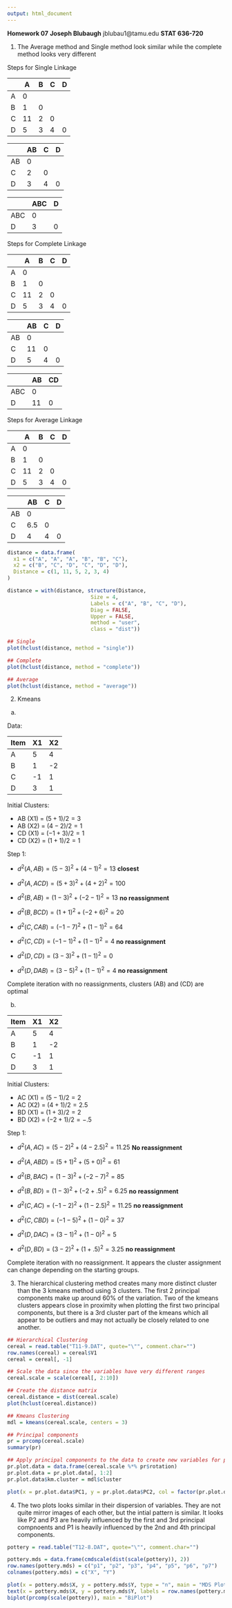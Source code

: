 ```yaml
---
output: html_document
---
```


**Homework 07**
**Joseph Blubaugh**
jblubau1@tamu.edu
**STAT 636-720**

1) The Average method and Single method look similar while the complete method looks very different

Steps for Single Linkage

|   | A | B | C | D |
|---|---|---|---|---|
| A | 0 |   |   |   |
| B | 1 | 0 |   |   |
| C | 11| 2 | 0 |   |
| D | 5 | 3 | 4 | 0 |

|    | AB | C | D |
|----|----|---|---|
| AB |  0 |   |   |
|  C |  2 | 0 |   |
|  D |  3 | 4 | 0 |

|     | ABC | D |
|-----|-----|---|
| ABC |  0  |   |
|  D  |  3  | 0 |

Steps for Complete Linkage

|   | A | B | C | D |
|---|---|---|---|---|
| A | 0 |   |   |   |
| B | 1 | 0 |   |   |
| C | 11| 2 | 0 |   |
| D | 5 | 3 | 4 | 0 |

|    | AB  | C | D |
|----|-----|---|---|
| AB |  0  |   |   |
|  C |  11 | 0 |   |
|  D |  5  | 4 | 0 |

|     |  AB  | CD |
|-----|------|----|
| ABC |  0   |    |
|  D  |  11  | 0  |

Steps for Average Linkage

|   | A | B | C | D |
|---|---|---|---|---|
| A | 0 |   |   |   |
| B | 1 | 0 |   |   |
| C | 11| 2 | 0 |   |
| D | 5 | 3 | 4 | 0 |

|    |  AB  | C | D |
|----|------|---|---|
| AB |   0  |   |   |
|  C |  6.5 | 0 |   |
|  D |   4  | 4 | 0 |


```r


distance = data.frame(
  x1 = c("A", "A", "A", "B", "B", "C"),
  x2 = c("B", "C", "D", "C", "D", "D"),
  Distance = c(1, 11, 5, 2, 3, 4)
)

distance = with(distance, structure(Distance,
                           Size = 4,
                           Labels = c("A", "B", "C", "D"),
                           Diag = FALSE,
                           Upper = FALSE,
                           method = "user",
                           class = "dist"))

## Single
plot(hclust(distance, method = "single"))

## Complete
plot(hclust(distance, method = "complete"))

## Average
plot(hclust(distance, method = "average"))

```

2) Kmeans
a)

Data:

| Item | X1 | X2 |
|------|----|----|
|   A  |  5 |  4 |
|   B  |  1 | -2 |
|   C  | -1 |  1 |
|   D  |  3 |  1 |

Initial Clusters:

- AB (X1) = $(5 + 1)/2 = 3$
- AB (X2) = $(4 - 2)/2 = 1$
- CD (X1) = $(-1 + 3)/2 = 1$
- CD (X2) = $(1 + 1)/2 = 1$

Step 1:

- $d^2 (A, AB) =  (5 - 3)^2 + (4 - 1)^2 = 13$ **closest**
- $d^2 (A, ACD) =  (5 + 3)^2 + (4 + 2)^2 = 100$

- $d^2 (B, AB) =  (1 - 3)^2 + (-2 - 1)^2 = 13$ **no reassignment**
- $d^2 (B, BCD) = (1 + 1)^2 + (-2 + 6)^2 = 20$

- $d^2 (C, CAB) =  (-1 - 7)^2 + (1 - 1)^2 = 64$
- $d^2 (C, CD) =  (-1 - 1)^2 + (1 - 1)^2 = 4$ **no reassignment**

- $d^2 (D, CD) =  (3 - 3)^2 + (1 - 1)^2 = 0$
- $d^2 (D, DAB) = (3 - 5)^2 + (1 - 1)^2 = 4$ **no reassignment**

Complete iteration with no reassignments, clusters (AB) and (CD) are optimal

b)

| Item | X1 | X2 |
|------|----|----|
|   A  |  5 |  4 |
|   B  |  1 | -2 |
|   C  | -1 |  1 |
|   D  |  3 |  1 |

Initial Clusters:

- AC (X1) = $(5 - 1)/2 = 2$
- AC (X2) = $(4 + 1)/2 = 2.5$
- BD (X1) = $(1 + 3)/2 = 2$
- BD (X2) = $(-2 + 1)/2 = -.5$

Step 1:

- $d^2 (A, AC) = (5 - 2)^2 + (4 - 2.5)^2 = 11.25$ **No reassignment**
- $d^2 (A, ABD) = (5 + 1)^2 + (5 + 0)^2 = 61$

- $d^2 (B, BAC) = (1 - 3)^2 + (-2 - 7)^2 = 85$
- $d^2 (B, BD) = (1 - 3)^2 + (-2 + .5)^2 = 6.25$ **no reassignment**

- $d^2 (C, AC) = (-1 - 2)^2 + (1 - 2.5)^2 = 11.25$ **no reassignment**
- $d^2 (C, CBD) = (-1 - 5)^2 + (1 - 0)^2 = 37$

- $d^2 (D, DAC) = (3 - 1)^2 + (1 - 0)^2 = 5$
- $d^2 (D, BD) = (3 - 2)^2 + (1 + .5)^2 = 3.25$ **no reassignment**

Complete iteration with no reassignment. It appears the cluster assignment can change depending on the starting groups.

3) The hierarchical clustering method creates many more distinct cluster than the 3 kmeans method using 3 clusters.  The first 2 principal components make up around 60% of the variation. Two of the kmeans clusters appears close in proximity when plotting the first two principal components, but there is a 3rd cluster part of the kmeans which all appear to be outliers and may not actually be closely related to one another.

```r

## Hierarchical Clustering
cereal = read.table("T11-9.DAT", quote="\"", comment.char="")
row.names(cereal) = cereal$V1
cereal = cereal[, -1]

## Scale the data since the variables have very different ranges
cereal.scale = scale(cereal[, 2:10])

## Create the distance matrix
cereal.distance = dist(cereal.scale)
plot(hclust(cereal.distance))

## Kmeans Clustering
mdl = kmeans(cereal.scale, centers = 3)

## Principal components
pr = prcomp(cereal.scale)
summary(pr)

## Apply principal components to the data to create new variables for plotting
pr.plot.data = data.frame(cereal.scale %*% pr$rotation)
pr.plot.data = pr.plot.data[, 1:2]
pr.plot.data$km.cluster = mdl$cluster

plot(x = pr.plot.data$PC1, y = pr.plot.data$PC2, col = factor(pr.plot.data$km.cluster))

```

4) The two plots looks similar in their dispersion of variables. They are not quite mirror images of each other, but the intial pattern is similar.  It looks like P2 and P3 are heavily influenced by the first and 3rd principal compnoents and P1 is heavily influenced by the 2nd and 4th principal components.

```r
pottery = read.table("T12-8.DAT", quote="\"", comment.char="")

pottery.mds = data.frame(cmdscale(dist(scale(pottery)), 2))
row.names(pottery.mds) = c("p1", "p2", "p3", "p4", "p5", "p6", "p7")
colnames(pottery.mds) = c("X", "Y")

plot(x = pottery.mds$X, y = pottery.mds$Y, type = "n", main = "MDS Plot")
text(x = pottery.mds$X, y = pottery.mds$Y, labels = row.names(pottery.mds))
biplot(prcomp(scale(pottery)), main = "BiPlot")

```
